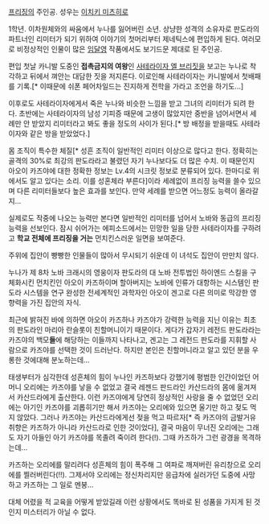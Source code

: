 [[프리징]]의 주인공. 성우는 [[이치키 미츠히로]] 

1학년. 이차원체와의 싸움에서 누나를 잃어버린 소년. 상냥한 성격의 소유자로 판도라의 파트너인 리미터가 되기 위하여 이야기의 첫머리부터 제네틱스에 편입하게 된다. 여러모로 비정상적인 인물이 많은 [[임달영]] 작품에서도 보기드문 제대로 된 주인공.

편입 첫날 카니발 도중인 '''접촉금지의 여왕'''인 [[사테라이자 엘 브리짓]]을 보고는 누나로 착각하고 뒤에서 껴안는 대담한 짓을 저지른다. 이로인해 사테라이자는 카니발에서 첫배패를 기록.[* 이때문에 쉬폰 페어차일드는 진지하게 전학을 가라고 조언을 하기도...]

이후로도 사테라이자에게서 죽은 누나와 비슷한 느낌을 받고 그녀의 리미터가 되려 한다. 초반에는 사테라이자의 남성 기피증 때문에 고생이 많았지만 중반을 넘어서면서 세례만 안 받았지 리미터라고 봐도 좋을 정도의 사이가 된다.[* 방 배정을 받을때도 사테라이자와 같은 방을 받았었다.]

몸 조직이 특수한 체질[* 성흔 조직이 일반적인 리미터 이상으로 많다고 한다. 정확히는 골격의 30%로 최강의 판도라라고 불렸던 자기 누나보다도 더 많은 수치. 이 때문인지 아오이 카즈야에 대한 정확한 정보는 Lv.4의 시크릿 정보로 분류되어 있다. 한마디로 위에서도 알고 있다는 소리. 이를 성혼체라 부른다]이라 세례없이 프리징 능력을 쓸수 있으며 다른 리미터들보다 높은 효과를 보인다. 만약 세례를 받으면 어느정도 능력이 올라갈지...

실제로도 작중에 나오는 능력만 본다면 일반적인 리미터를 넘어서 노바와 동급의 프리징 능력을 선보인다. 잠시 쉬어가는 에피소드에서는 민망한 일을 당한 사테라이자를 구하려고 '''학교 전체에 프리징을 거는''' 먼치킨스러운 일면을 보여준다.

주위에 집안이 빵빵한 인물들이 많아서 무시되기 쉬운데 이 녀석도 집안이 만만치 않다.

누나가 제 8차 노바 크래시의 영웅이자 판도라의 대 노바 전투법인 하이엔드 스킬을 구체화시킨 먼치킨인 아오이 카즈하이며 할아버지는 노바에 인류가 대항하는 시스템인 판도라 시스템을 연구 완성한 전세계적인 과학자인 아오이 겐고로 다른 의미로 막강한 영향력을 가진 집안의 자식.

최근에 밝혀진 바에 의하면 아오이 카즈하나 카즈야가 강력한 능력을 지닌 이유는 최초의 판도라인 마리아 란슬롯이 친할머니이기 때문이다. 게다가 갑자기 레전드 판도라라는 카즈야의 백모'''들'''에 해당하는 이들까지 나타나고, 겐고는 그 레전드 판도라를 지휘할 사람으로 카즈야를 선택한 것이 드러난다. 하지만 본인은 친할머니라고 알고 있던 분을 우롱한 것에대해 분노하는데...

태생부터가 심각한데 성흔체의 힘이 누나인 카즈하보다 강했기에 평범한 인간이었던 어머니 오리에는 카즈야를 낳을 수 없었고 결국 레젠드 판드라인 카산드라의 몸에 옮겨져서 카산드라에게 출산한다. 이런 카즈야에게 당연히 정상적인 사랑을 줄 수 없었던 오리에는 아기인 카즈야를 괴롭히기만 해서 카즈야는 오리에와 있으면 울기만 하고 젖도 먹지 않았다. 그러나 카즈야는 카산드라에게선 젖을 먹고 따르자[* 즉 카즈야의 금발거유 취향은 카즈하가 아니라 카산드라로 인한 것이었다], 결국 마음이 무너진 오리에는 그래도 자기 아들인 아기 카즈야를 목졸려 죽이려 한다(!). 그때 카즈하가 그런 광경을 목격하는데...

카즈하는 오리에를 말리려다 성흔체의 힘이 폭주해 그 여파로 깨져버린 유리창으로 오리에를 찔러버린다(!!). 그제서야 오리에는 정신차리지만 응급차에 실러가던 도중에 사망하고 카즈하는 그 일로 멘붕...

대체 어렸을 적 교육을 어떻게 받았길래 이런 상황에서도 똑바로 된 성품을 가지게 된 것인지 미스터리가 아닐 수 없다.
